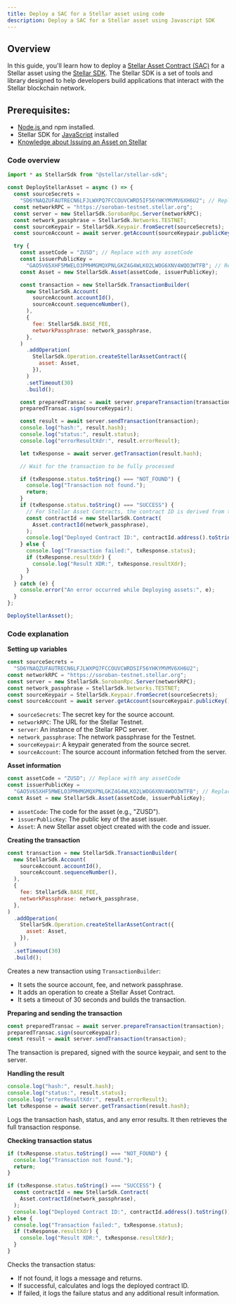 ```yaml
---
title: Deploy a SAC for a Stellar asset using code
description: Deploy a SAC for a Stellar asset using Javascript SDK
---
```


<head>
  <title>
    {`Deploy a Stellar Asset Contract (SAC) for a Stellar asset using code`}
  </title>
  <meta charSet="utf-8" />
  <meta
    property="og:title"
    content="Deploy a Stellar Asset Contract (SAC) for a Stellar asset using code"
  />
  <meta
    property="og:description"
    content="This is a step-by-step guide to help you deploy an SAC for a Stellar asset using code."
  />
</head>

## Overview

In this guide, you'll learn how to deploy a [Stellar Asset Contract (SAC)](../../../tokens/stellar-asset-contract.mdx) for a Stellar asset using the [Stellar SDK](../../../tools/sdks/library.mdx#javascript-sdk). The Stellar SDK is a set of tools and library designed to help developers build applications that interact with the Stellar blockchain network.

## Prerequisites:

- [Node.js ](https://nodejs.org/en) and npm installed.
- Stellar SDK for [JavaScript](https://www.npmjs.com/package/@stellar/stellar-sdk) installed
- [Knowledge about Issuing an Asset on Stellar](https://developers.stellar.org/docs/tokens/how-to-issue-an-asset)

### Code overview

```javascript
import * as StellarSdk from "@stellar/stellar-sdk";

const DeployStellarAsset = async () => {
  const sourceSecrets =
    "SD6YNAQZUFAUTRECN6LFJLWXPQ7FCCOUVCWRD5IF56YHKYMVMV6XH6U2"; // Replace with your Secret Key
  const networkRPC = "https://soroban-testnet.stellar.org";
  const server = new StellarSdk.SorobanRpc.Server(networkRPC);
  const network_passphrase = StellarSdk.Networks.TESTNET;
  const sourceKeypair = StellarSdk.Keypair.fromSecret(sourceSecrets);
  const sourceAccount = await server.getAccount(sourceKeypair.publicKey());

  try {
    const assetCode = "ZUSD"; // Replace with any assetCode
    const issuerPublicKey =
      "GAO5V65XHF5MWELO3PMHMGMQXPNLGKZ4G4WLKO2LWOG6XNV4WQO3WTFB"; // Replace with any IssuerPublicKey of the corresponding Asset Code
    const Asset = new StellarSdk.Asset(assetCode, issuerPublicKey);

    const transaction = new StellarSdk.TransactionBuilder(
      new StellarSdk.Account(
        sourceAccount.accountId(),
        sourceAccount.sequenceNumber(),
      ),
      {
        fee: StellarSdk.BASE_FEE,
        networkPassphrase: network_passphrase,
      },
    )
      .addOperation(
        StellarSdk.Operation.createStellarAssetContract({
          asset: Asset,
        }),
      )
      .setTimeout(30)
      .build();

    const preparedTransac = await server.prepareTransaction(transaction);
    preparedTransac.sign(sourceKeypair);

    const result = await server.sendTransaction(transaction);
    console.log("hash:", result.hash);
    console.log("status:", result.status);
    console.log("errorResultXdr:", result.errorResult);

    let txResponse = await server.getTransaction(result.hash);

    // Wait for the transaction to be fully processed

    if (txResponse.status.toString() === "NOT_FOUND") {
      console.log("Transaction not found.");
      return;
    }
    if (txResponse.status.toString() === "SUCCESS") {
      // For Stellar Asset Contracts, the contract ID is derived from the asset
      const contractId = new StellarSdk.Contract(
        Asset.contractId(network_passphrase),
      );
      console.log("Deployed Contract ID:", contractId.address().toString());
    } else {
      console.log("Transaction failed:", txResponse.status);
      if (txResponse.resultXdr) {
        console.log("Result XDR:", txResponse.resultXdr);
      }
    }
  } catch (e) {
    console.error("An error occurred while Deploying assets:", e);
  }
};

DeployStellarAsset();
```

### Code explanation

**Setting up variables**

```javascript
const sourceSecrets =
  "SD6YNAQZUFAUTRECN6LFJLWXPQ7FCCOUVCWRD5IF56YHKYMVMV6XH6U2";
const networkRPC = "https://soroban-testnet.stellar.org";
const server = new StellarSdk.SorobanRpc.Server(networkRPC);
const network_passphrase = StellarSdk.Networks.TESTNET;
const sourceKeypair = StellarSdk.Keypair.fromSecret(sourceSecrets);
const sourceAccount = await server.getAccount(sourceKeypair.publicKey());
```

- `sourceSecrets`: The secret key for the source account.
- `networkRPC`: The URL for the Stellar Testnet.
- `server`: An instance of the Stellar RPC server.
- `network_passphrase`: The network passphrase for the Testnet.
- `sourceKeypair`: A keypair generated from the source secret.
- `sourceAccount`: The source account information fetched from the server.

**Asset information**

```javascript
const assetCode = "ZUSD"; // Replace with any assetCode
const issuerPublicKey =
  "GAO5V65XHF5MWELO3PMHMGMQXPNLGKZ4G4WLKO2LWOG6XNV4WQO3WTFB"; // Replace with any IssuerPublicKey of the corresponding Asset Code
const Asset = new StellarSdk.Asset(assetCode, issuerPublicKey);
```

- `assetCode`: The code for the asset (e.g., "ZUSD").
- `issuerPublicKey`: The public key of the asset issuer.
- `Asset`: A new Stellar asset object created with the code and issuer.

**Creating the transaction**

```javascript
const transaction = new StellarSdk.TransactionBuilder(
  new StellarSdk.Account(
    sourceAccount.accountId(),
    sourceAccount.sequenceNumber(),
  ),
  {
    fee: StellarSdk.BASE_FEE,
    networkPassphrase: network_passphrase,
  },
)
  .addOperation(
    StellarSdk.Operation.createStellarAssetContract({
      asset: Asset,
    }),
  )
  .setTimeout(30)
  .build();
```

Creates a new transaction using `TransactionBuilder`:

- It sets the source account, fee, and network passphrase.
- It adds an operation to create a Stellar Asset Contract.
- It sets a timeout of 30 seconds and builds the transaction.

**Preparing and sending the transaction**

```javascript
const preparedTransac = await server.prepareTransaction(transaction);
preparedTransac.sign(sourceKeypair);
const result = await server.sendTransaction(transaction);
```

The transaction is prepared, signed with the source keypair, and sent to the server.

**Handling the result**

```javascript
console.log("hash:", result.hash);
console.log("status:", result.status);
console.log("errorResultXdr:", result.errorResult);
let txResponse = await server.getTransaction(result.hash);
```

Logs the transaction hash, status, and any error results. It then retrieves the full transaction response.

**Checking transaction status**

```javascript
if (txResponse.status.toString() === "NOT_FOUND") {
  console.log("Transaction not found.");
  return;
}

if (txResponse.status.toString() === "SUCCESS") {
  const contractId = new StellarSdk.Contract(
    Asset.contractId(network_passphrase),
  );
  console.log("Deployed Contract ID:", contractId.address().toString());
} else {
  console.log("Transaction failed:", txResponse.status);
  if (txResponse.resultXdr) {
    console.log("Result XDR:", txResponse.resultXdr);
  }
}
```

Checks the transaction status:

- If not found, it logs a message and returns.
- If successful, calculates and logs the deployed contract ID.
- If failed, it logs the failure status and any additional result information.
